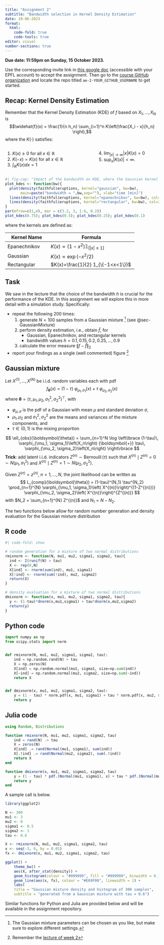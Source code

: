 ```yaml
---
title: "Assignment 2"
subtitle: "Bandwidth selection in Kernel Density Estimation"
date: 10-06-2023
format: 
  html:
    code-fold: true
    code-tools: true
editor: visual
number-sections: true
---
```

::: callout-important
**Due date: 11:59pm on Sunday, 15 October 2023.**
:::

::: callout-note
Use the corresponding invite link in [this google doc](https://docs.google.com/document/d/1XTO7obXEr2Yxllxk48wnZ5e49ptPGMsMyl40KEZDGRg/edit?usp=sharing) (accessible with your EPFL account) to accept the assignment. Then go to the [course GitHub organization](https://github.com/MATH-517) and locate the repo titled `ae-2-YOUR_GITHUB_USERNAME` to get started.
:::


## Recap: Kernel Density Estimation

Remember  that the Kernel Density Estimation (KDE) of $f$ based on $X_1,\ldots,X_N$ is
$$\widehat{f}(x) = \frac{1}{n h_n} \sum_{i=1}^n K\left(\frac{X_i - x}{h_n} \right),$$
where the \textbf{kernel} $K(\cdot)$ satisfies:

:::: {.columns}

::: {.column width="40%"}
1. $K(x) \geq 0$ for all $x \in \mathbb{R}$
2. $K(- x) = K(x)$ for all $x \in \mathbb{R}$
3. $\int_\mathbb{R} K(x) d x = 1$
:::

::: {.column width="10%"}
<!-- empty column to create gap -->
:::

::: {.column width="40%"}

4. $\lim_{|x| \to \infty} |x| K(x) = 0$
5. $\sup_x |K(x)| < \infty.$
:::

::::


```r
#| fig-cap: "Impact of the bandwidth on KDE, where the Gaussian kernel is in black, the Epanechnikov kernel in blue and the rectangular kernel in red."
plot_kdes <- function(bw){
  plot(density(faithful$eruptions, kernel="gaussian", bw=bw),
       main=paste("bandwidth = ",bw,sep=""), xlab="time [min]")
  lines(density(faithful$eruptions, kernel="epanechnikov", bw=bw), col=4)
  lines(density(faithful$eruptions, kernel="rectangular", bw=bw), col=2)
}
par(mfrow=c(1,4), mar = c(3.2, 3, 1.6, 0.2))
plot_kdes(0.75); plot_kdes(0.5); plot_kdes(0.25); plot_kdes(0.1)
```

where the kernels are defined as:

| Kernel Name                | Formula                                               |
|----------------------------|-------------------------------------------------------|
| Epanechnikov               | $K(x) \propto (1-x^2) \mathbb{1}_{[|x| \leq 1]}$      |
| Gaussian                   | $K(x) \propto \exp(-x^2/2)$                           |
| Rectangular                | $K(x)=\frac{1}{2} 1_{\{-1<x<1\}}$              |

## Task

We saw in the lecture that the choice of the bandwidth $h$ is crucial for the performance of the KDE. In this assignment we will explore this in more detail with a simulation study. Specifically:

* repeat the following $200$ times:
  1. generate $N=100$ samples from a Gaussian mixture [^1] (see @sec-GaussianMixture)
  2. perform density estimation, i.e., obtain $\widehat{f}$, for
     - Gaussian, Epanechnikov, and rectangular kernels
     - bandwidth values $h = 0.1,0.15,0.2,0.25,\ldots,0.9$
  3. calculate the error measure $\| f - \widehat{f} \|_2$
* report your findings as a single (well commented) figure [^2]


## Gaussian mixture {#sec-GaussianMixture}

Let $X^{(1)}, \dots, X^{(N)}$ be i.i.d. random variables each with pdf $$ f_{\boldsymbol{\theta}}(x) = (1-\tau) \ \varphi_{\mu_1, \sigma_1}\left(x \right) + \tau \ \varphi_{\mu_2, \sigma_2}\left(x \right) $$ where $\boldsymbol{\theta} = (\tau, \mu_1,\mu_2,\sigma_1^2, \sigma_2^2)^\top$, with

-   $\varphi_{\mu, \sigma}$ is the pdf of a Gaussian with mean $\mu$ and standard deviation $\sigma$,
-   $\mu_1, \mu_2$ and $\sigma_1^2, \sigma_2^2$ are the means and variances of the mixture components, and
-   $\tau \in (0,1)$ is the mixing proportion



$$
  \ell_{obs}(\boldsymbol{\theta}) = \sum_{n=1}^N \log \left\lbrace (1-\tau)\, \varphi_{\mu_1, \sigma_1}\left(X_n\right) {\boldsymbol{+}} \tau\, \varphi_{\mu_2, \sigma_2}\left(X_n\right) \right\rbrace
$$ **Trick**: add latent i.i.d. indicators $Z^{(n)} \sim \operatorname{Bernoulli}(\tau)$ such that $X^{(n)} \mid Z^{(n)} = 0 \sim N(\mu_1, \sigma_1^2)$ and $X^{(n)} \mid Z^{(n)} = 1 \sim N(\mu_2, \sigma_2^2)$.

Given $Z^{(n)} = z^{(n)}$, $n=1, \dots, N$, the joint likelihood can be written as $$
  L_{comp}(\boldsymbol{\theta}) = (1-\tau)^{N_1} \tau^{N_2} \prod_{n=1}^{N} \varphi_{\mu_1, \sigma_1}\left( X^{(n)}\right)^{(1-Z^{(n)})}  \varphi_{\mu_2, \sigma_2}\left( X^{(n)}\right)^{Z^{(n)}}
$$ with $N_2 = \sum_{n=1}^{N} Z^{(n)}$ and $N_1 = N - N_2$.

The two functions below allow for random number generation and density evaluation for the Gaussian mixture distribution 

::: {.callout-note appearance="simple" icon=false collapse=true}
## R code 

```r
#| code-fold: show

# random generation for a mixture of two normal distributions
rmixnorm <- function(N, mu1, mu2, sigma1, sigma2, tau){
  ind <- I(runif(N) > tau)
  X <- rep(0,N)
  X[ind] <- rnorm(sum(ind), mu1, sigma1)
  X[!ind] <- rnorm(sum(!ind), mu2, sigma2)
  return(X)
}

# density evaluation for a mixture of two normal distributions
dmixnorm <- function(x, mu1, mu2, sigma1, sigma2, tau){
  y <- (1-tau)*dnorm(x,mu1,sigma1) + tau*dnorm(x,mu2,sigma2)
  return(y)
}
```
:::

::: {.callout-note appearance="minimal" icon=false collapse=true}
## Python code 

```python
import numpy as np
from scipy.stats import norm


def rmixnorm(N, mu1, mu2, sigma1, sigma2, tau):
    ind = np.random.rand(N) > tau
    X = np.zeros(N)
    X[ind] = np.random.normal(mu1, sigma1, size=np.sum(ind))
    X[~ind] = np.random.normal(mu2, sigma2, size=np.sum(~ind))
    return X


def dmixnorm(x, mu1, mu2, sigma1, sigma2, tau):
    y = (1 - tau) * norm.pdf(x, mu1, sigma1) + tau * norm.pdf(x, mu2, sigma2)
    return y
```
:::

::: {.callout-note appearance="simple" icon=false collapse=true}
## Julia code

```julia
using Random, Distributions

function rmixnorm(N, mu1, mu2, sigma1, sigma2, tau)
    ind = rand(N) .> tau
    X = zeros(N)
    X[ind] .= rand(Normal(mu1, sigma1), sum(ind))
    X[.!ind] .= rand(Normal(mu2, sigma2), sum(.!ind))
    return X
end

function dmixnorm(x, mu1, mu2, sigma1, sigma2, tau)
    y = (1 - tau) * pdf.(Normal(mu1, sigma1), x) + tau * pdf.(Normal(mu2, sigma2), x)
    return y
end
```
:::

A sample call is below.


```r
library(ggplot2)

N <- 300
mu1 <- 3
mu2 <- 0
sigma1 <- 0.5
sigma2 <- 1
tau <- 0.6

X <- rmixnorm(N, mu1, mu2, sigma1, sigma2, tau)
x <- seq(-3, 6, by = 0.01)
fx <- dmixnorm(x, mu1, mu2, sigma1, sigma2, tau)

ggplot() +
    theme_bw() +
    aes(X, after_stat(density)) +
    geom_histogram(colour = "#999999", fill = "#999999", binwidth = 0.1) + 
    geom_line(aes(x, fx), colour = "#E69F00", linewidth = 1) + 
    labs(
    title = "Gaussian mixture density and histogram of 300 samples",
    subtitle = "generated from a Gaussian mixture with tau = 0.6")    
```

Similar functions for Python and Julia are provided below and will be available in the assignment repository.




[^1]: The Gaussian mixture parameters can be chosen as you like, but make sure to explore different settings.
[^2]: Remember the [lecture of week 2](../lectures/02_Exploration.pdf)

